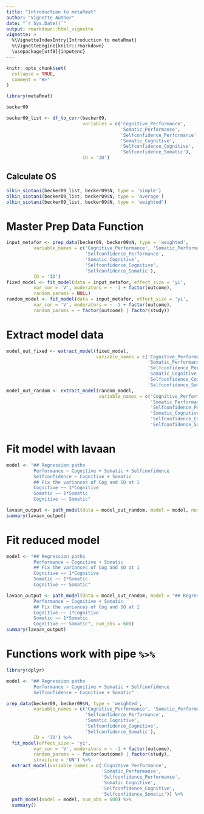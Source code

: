 ```yaml
---
title: "Introduction to metaRmat"
author: "Vignette Author"
date: "`r Sys.Date()`"
output: rmarkdown::html_vignette
vignette: >
  %\VignetteIndexEntry{Introduction to metaRmat}
  %\VignetteEngine{knitr::rmarkdown}
  \usepackage[utf8]{inputenc}
---
```


```r
knitr::opts_chunk$set(
  collapse = TRUE,
  comment = "#>"
)
```

```r
library(metaRmat)

becker09
```

```r
becker09_list <- df_to_corr(becker09, 
                            variables = c('Cognitive_Performance',
                                          'Somatic_Performance',
                                          'Selfconfidence_Performance', 
                                          'Somatic_Cognitive',
                                          'Selfconfidence_Cognitive',
                                          'Selfconfidence_Somatic'),
                            ID = 'ID')
```

## Calculate OS
```r
olkin_siotani(becker09_list, becker09$N, type = 'simple')
olkin_siotani(becker09_list, becker09$N, type = 'average')
olkin_siotani(becker09_list, becker09$N, type = 'weighted')
```

# Master Prep Data Function
```r
input_metafor <- prep_data(becker09, becker09$N, type = 'weighted', 
          variable_names = c('Cognitive_Performance', 'Somatic_Performance',
                             'Selfconfidence_Performance', 
                             'Somatic_Cognitive',
                             'Selfconfidence_Cognitive',
                             'Selfconfidence_Somatic'),
          ID = 'ID')
fixed_model <- fit_model(data = input_metafor, effect_size = 'yi', 
          var_cor = 'V', moderators = ~ -1 + factor(outcome), 
          random_params = NULL)
random_model <- fit_model(data = input_metafor, effect_size = 'yi', 
          var_cor = 'V', moderators = ~ -1 + factor(outcome), 
          random_params = ~ factor(outcome) | factor(study))
```

# Extract model data
```r
model_out_fixed <- extract_model(fixed_model, 
                                 variable_names = c('Cognitive_Performance',
                                                    'Somatic_Performance',
                                                    'Selfconfidence_Performance', 
                                                    'Somatic_Cognitive',
                                                    'Selfconfidence_Cognitive',
                                                    'Selfconfidence_Somatic'))
model_out_random <- extract_model(random_model, 
                                  variable_names = c('Cognitive_Performance',
                                                     'Somatic_Performance',
                                                     'Selfconfidence_Performance', 
                                                     'Somatic_Cognitive',
                                                     'Selfconfidence_Cognitive',
                                                     'Selfconfidence_Somatic'))
```

# Fit model with lavaan
```r
model <- "## Regression paths
          Performance ~ Cognitive + Somatic + Selfconfidence
          Selfconfidence ~ Cognitive + Somatic
          ## Fix the variances of Cog and SO at 1
          Cognitive ~~ 1*Cognitive
          Somatic ~~ 1*Somatic
          Cognitive ~~ Somatic"

lavaan_output <- path_model(data = model_out_random, model = model, num_obs = 600)
summary(lavaan_output)
```

# Fit reduced model
```r
model <- "## Regression paths
          Performance ~ Cognitive + Somatic
          ## Fix the variances of Cog and SO at 1
          Cognitive ~~ 1*Cognitive
          Somatic ~~ 1*Somatic
          Cognitive ~~ Somatic"

lavaan_output <- path_model(data = model_out_random, model = "## Regression paths
          Performance ~ Cognitive + Somatic
          ## Fix the variances of Cog and SO at 1
          Cognitive ~~ 1*Cognitive
          Somatic ~~ 1*Somatic
          Cognitive ~~ Somatic", num_obs = 600)
summary(lavaan_output)
```


# Functions work with pipe `%>%`
```r
library(dplyr)

model <- "## Regression paths
          Performance ~ Cognitive + Somatic + Selfconfidence
          Selfconfidence ~ Cognitive + Somatic"

prep_data(becker09, becker09$N, type = 'weighted', 
          variable_names = c('Cognitive_Performance', 'Somatic_Performance',
                             'Selfconfidence_Performance', 
                             'Somatic_Cognitive',
                             'Selfconfidence_Cognitive',
                             'Selfconfidence_Somatic'),
          ID = 'ID') %>%
  fit_model(effect_size = 'yi', 
          var_cor = 'V', moderators = ~ -1 + factor(outcome), 
          random_params = ~ factor(outcome) | factor(study),
          structure = 'UN') %>%
  extract_model(variable_names = c('Cognitive_Performance',
                                   'Somatic_Performance',
                                   'Selfconfidence_Performance', 
                                   'Somatic_Cognitive',
                                   'Selfconfidence_Cognitive',
                                   'Selfconfidence_Somatic')) %>%
  path_model(model = model, num_obs = 600) %>% 
  summary()
```

